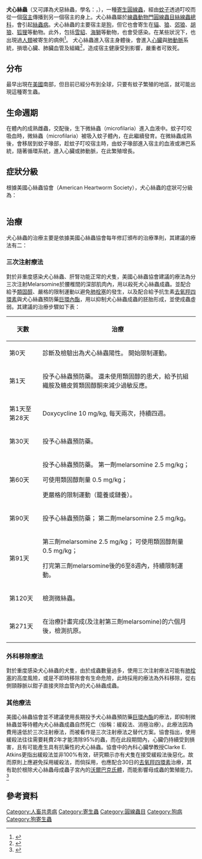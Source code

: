 {{Speciesbox
| image = Heartworm.JPG
| image_caption = 感染犬心丝虫的德国牧羊犬心脏
| genus = Dirofilaria
| species = immitis
| authority =([[Joseph_Leidy|Leidy]], 1856)
}}

'''犬心絲蟲'''（又可譯為犬惡絲蟲，學名：''{{lang|la| Dirofilaria immitis}}''，{{lang-en|Heartworm}}），一種[[寄生|寄生]][[圓線蟲目|圓線蟲]]，經由[[蚊子|蚊子]]透過叮咬而從一個[[宿主|宿主]]傳播到另一個宿主的身上。犬心絲蟲屬於[[線蟲動物門|線蟲動物門]][[圓線蟲目|圓線蟲目]][[絲線蟲總科|絲線蟲總科]]，會引起[[絲蟲病|絲蟲病]]。犬心絲蟲的主要宿主是[[狗|狗]]，但它也會寄生在[[貓|貓]]、[[狼|狼]]、[[郊狼|郊狼]]、[[胡狼|胡狼]]、[[狐狸|狐狸]]等動物。此外，包括[[雪貂|雪貂]]、[[海獅|海獅]]等動物，也會受感染。在某些狀況下，也出現過[[人類|人類]]被寄生的病例<ref name="ahs faq">{{cite web |url=http://www.heartwormsociety.org/pet-owner-resources/faqs.html |title=American Heartworm Society | FAQs |publisher=Heartwormsociety.org |date= |accessdate=2014-07-04 |archive-date=2014-07-18 |archive-url=https://web.archive.org/web/20140718070947/http://www.heartwormsociety.org/pet-owner-resources/faqs.html |dead-url=no }}</ref>。 
犬心絲蟲進入宿主身體後，會進入[[心臟|心臟]]與[[肺動脈|肺動脈]]系統，損壞心臟、肺臟血管及組織<ref name=Ettinger_2010>{{Cite book|author1=Ettinger, Stephen J. |author2=Feldman, Edward C. |title=Textbook of Veterinary Internal Medicine|edition=7th|publisher=W.B. Saunders Company|year=2010|isbn= 978-1-4160-6593-7}}</ref>，造成宿主健康受到影響，嚴重者可致死。

==分布==
最早出現在[[美國|美國]]南部，但目前已經分布到全球，只要有蚊子繁殖的地區，就可能出現這種寄生蟲。

==生命週期==
在體內的成熟雌蟲，交配後，生下微絲蟲（microfilaria）進入血液中。蚊子叮咬吸血時，微絲蟲（microfilaria）被吸入蚊子體內，在此繼續發育。在微絲蟲成熟後，會移居到蚊子喙部，趁蚊子叮咬宿主時，由蚊子喙部進入宿主的血液或淋巴系統，隨著循環系統，進入心臟或肺動脈，在此繁殖增長。

==症狀分級==
根據美國心絲蟲協會（American Heartworm Society），犬心絲蟲的症狀可分級為：
{| class="wikitable"
|-
|-
| 輕微 || 無症狀或咳嗽 
|-
| 中度 || 咳嗽不耐、運動不耐、異常肺音 
|-
| 嚴重 || 咳嗽、運動不耐、呼吸困難、異常心肺音、肝腫大、暈厥（大腦灌流減少造成暫時失去意識）
、腹水（腹腔積液）、死亡 
|}
</center>

==治療==
犬心絲蟲的治療主要是依據美國心絲蟲協會每年修訂頒布的治療準則，其建議的療法有二：
===三次注射療法===
對於非重度感染犬心絲蟲、肝腎功能正常的犬隻，美國心絲蟲協會建議的療法為分三次注射Melarsomine於腰椎間的深部肌肉內，用以殺死犬心絲蟲成蟲。並配合給予[[類固醇|類固醇]]、嚴格的限制運動以避免[[肺栓塞|肺栓塞]]的發生，以及配合給予抗生素[[去氧羥四環素|去氧羥四環素]]與犬心絲蟲預防藥[[巨環內酯|巨環內酯]]，用以抑制犬心絲蟲成蟲的胚胎形成，並使成蟲虛弱。其建議的治療步驟如下表：
{| class="wikitable"
|-
! 天數 !! 治療
|-
| 第0天 || 診斷及檢驗出為犬心絲蟲陽性。
開始限制運動。
|-
| 第1天 || 投予心絲蟲預防藥。 還未使用類固醇的患犬，給予抗組織胺及糖皮質類固醇酮來減少過敏反應。
|-
| 第1天至第28天 || Doxycycline 10 mg/kg, 每天兩次，持續四週。
|-
| 第30天 || 投予心絲蟲預防藥。
|-
| 第60天 || 投予心絲蟲預防藥。
第一劑melarsomine 2.5 mg/kg；

可使用類固醇劑量 0.5 mg/kg；

更嚴格的限制運動（籠養或鏈養）。
|-
| 第90天 ||投予心絲蟲預防藥；
第二劑melarsomine 2.5 mg/kg。
|-
| 第91天 ||第三劑melarsomine 2.5 mg/kg；
可使用類固醇劑量 0.5 mg/kg；

打完第三劑melarsomine後的6至8週內，持續限制運動。
|-
| 第120天 ||檢測微絲蟲。
|-
| 第271天 ||在治療計畫完成(及注射第三劑melarsomine)的六個月後，檢測抗原。
|}
</center>

===外科移除療法===
對於重度感染犬心絲蟲的犬隻，由於成蟲數量過多，使用三次注射療法可能有[[肺栓塞|肺栓塞]]的高度風險，或是不即時移除會有生命危險，此時採用的療法為外科移除，從右側頸靜脈以鉗子直接夾除血管內的犬心絲蟲成蟲。

===其他療法===
美國心絲蟲協會並不建議使用長期投予犬心絲蟲預防藥[[巨環內酯|巨環內酯]]的療法，即抑制微絲蟲並等待體內犬心絲蟲成蟲自然死亡（俗稱：緩殺法、消極治療）。此療法因為費用遠低於三次注射療法，而被看作是三次注射療法之替代方案。協會指出，使用緩殺法往往需要耗費2年才能清除95%的蟲，而在此段期間內，心臟仍持續受到損害，且有可能產生具有抗藥性的犬心絲蟲。協會中的內科心臟學教授Clarke E. Atkins更指出緩殺法並非100%有效，研究顯示亦有犬隻在接受緩殺法後惡化。故而原則上應避免採用緩殺法，而倘採用，也應配合30日的[[去氧羥四環素|去氧羥四環素]]治療，其有助於根除犬心絲蟲母成蟲子宮內的[[沃爾巴克氏體|沃爾巴克氏體]]，而能影響母成蟲的繁殖能力。<ref>{{Cite web |url=https://www.youtube.com/watch?v=utptRFuZ5Ac&ab_channel=AmericanHeartwormSociety |title=03 Why Not Slow Kill? Patient-Focused Reasons (Clarke Atkins) |author=American Heartworm Society |date=2016-03-24 |language=en |accessdate=2021-05-08 |7= |archive-date=2021-05-09 |archive-url=https://web.archive.org/web/20210509061834/https://www.youtube.com/watch?v=utptRFuZ5Ac&ab_channel=AmericanHeartwormSociety |dead-url=no }}</ref>

==參考資料==
{{reflist}}
{{Taxonbar|from=Q134669}}

[[Category:人畜共患病|Category:人畜共患病]]
[[Category:寄生蟲|Category:寄生蟲]]
[[Category:圓線蟲目|Category:圓線蟲目]]
[[Category:狗病|Category:狗病]]
[[Category:狗寄生蟲|Category:狗寄生蟲]]